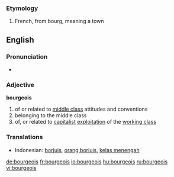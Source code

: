 ===Etymology===
#French, from bourg, meaning a town

==English==
=== Pronunciation ===
*{{audio|en-uk-bourgeois.ogg|Audio (UK)}}

===Adjective===
'''bourgeois'''
# of or related to [[middle class]] attitudes and conventions
# belonging to the middle class
# of, or related to [[capitalist]] [[exploitation]] of the [[working class]]

===Translations===
*Indonesian: [[borjuis]], [[orang borjuis]], [[kelas menengah]]

[[de:bourgeois]]
[[fr:bourgeois]]
[[io:bourgeois]]
[[hu:bourgeois]]
[[ru:bourgeois]]
[[vi:bourgeois]]